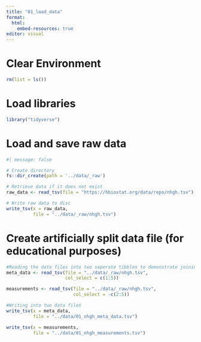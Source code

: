 ```yaml
---
title: "01_load_data"
format:
  html:
    embed-resources: true
editor: visual
---
```


# Clear Environment

```r
rm(list = ls())
```

# Load libraries

```r
library("tidyverse")
```

# Load and save raw data

```r
#| message: false

# Create directory
fs::dir_create(path = '../data/_raw')

# Retrieve data if it does not exist
raw_data <- read_tsv(file = "https://hbiostat.org/data/repo/nhgh.tsv")

# Write raw data to disc
write_tsv(x = raw_data,
          file = "../data/_raw/nhgh.tsv")

```

# Create artificially split data file (for educational purposes)

```r

#Reading the data files into two seperate tibbles to demonstrate joining later
meta_data <- read_tsv(file = "../data/_raw/nhgh.tsv",
                      col_select = c(1:5))

measurements <- read_tsv(file = "../data/_raw/nhgh.tsv",
                         col_select = -c(2:5))

#Writing into two data files
write_tsv(x = meta_data,
          file = "../data/01_nhgh_meta_data.tsv")

write_tsv(x = measurements,
          file = "../data/01_nhgh_measurements.tsv")

```
